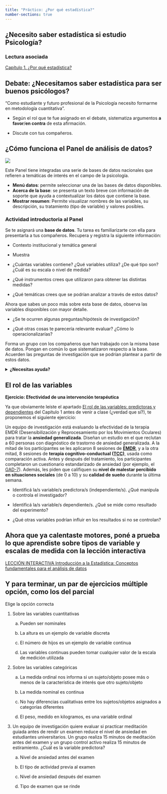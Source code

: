 ```yaml
---
title: "Práctico: ¿Por qué estadística?"
number-sections: true
---
```


## ¿Necesito saber estadística si estudio Psicología?

### Lectura asociada

[Capítulo 1. ¿Por qué estadística?](https://almadana.github.io/libro_cuanti/01-Science_Data.html#sobre-la-psicolog%C3%ADa-de-la-estad%C3%ADstica)

## Debate: ¿Necesitamos saber estadística para ser buenos psicólogos?

“Como estudiante y futuro profesional de la Psicología necesito formarme en metodología cuantitativa”.

-   Según el rol que te fue asignado en el debate, sistematiza argumentos **a favor**/**en contra** de esta afirmación.

-   Discute con tus compañeros.

## ¿Cómo funciona el Panel de análisis de datos?

![](imgs/1_panel.png)

Este Panel tiene integradas una serie de bases de datos nacionales que refieren a temáticas de interés en el campo de la psicología.

-   **Menú datos**: permite seleccionar una de las bases de datos disponibles.\
-   **Acerca de la base**: se presenta un texto breve con información de soporte que ayuda a contextualizar los datos que contiene la base.\
-   **Mostrar resumen**: Permite visualizar nombres de las variables, su descripción, su tratamiento (tipo de variable) y valores posibles.

### Actividad introductoria al Panel

Se te asignará una **base de datos**. Tu tarea es familiarizarte con ella para presentarla a tus compañeros. Recupera y registra la siguiente información:

-   Contexto institucional y temática general 

-   Muestra

-   ¿Cuántas variables contiene? ¿Qué variables utiliza? ¿De qué tipo son? ¿Cuál es su escala o nivel de medida? 

-   ¿Qué instrumentos crees que utilizaron para obtener las distintas medidas?

-   ¿Qué temáticas crees que se podrían analizar a través de estos datos? 

Ahora que sabes un poco más sobre esta base de datos, observa las variables disponibles con mayor detalle.

-   ¿Se te ocurren algunas preguntas/hipótesis de investigación?

-   ¿Qué otras cosas te parecería relevante evaluar? ¿Cómo lo operacionalizarías?

Forma un grupo con los compañeros que han trabajado con la misma base de datos. Pongan en común lo que sistematizaron respecto a la base. Acuerden las preguntas de investigación que se podrían plantear a partir de estos datos.

<details>

<summary><strong>¿Necesitas ayuda?</strong></summary>

¿Qué tipo de preguntas nos podemos hacer? Considera que en el curso vamos a:

-   Aprender a resumir muchos datos a través de unos pocos valores que expresan la tendencia central y la dispersión\
-   Utilizar gráficos para entender y mostrar algunos aspectos de nuestros datos en forma visual\
-   Explorar la asociación entre dos variables (considerando dirección y magnitud)\
-   Comparar grupos distintos, o un mismo grupo en distintas condiciones

</details>

## El rol de las variables

**Ejercicio: Efectividad de una intervención terapéutica**

Ya que obviamente leíste el apartado [El rol de las variables: predictoras y dependientes](https://almadana.github.io/libro_cuanti/01-Science_Data.html#el-rol-de-las-variables-predictoras-y-dependientes) del Capítulo 1 antes de venir a clase (¿verdad que sí?), te proponemos el siguiente ejercicio:

Un equipo de investigación está evaluando la efectividad de la terapia EMDR (Desensibilización y Reprocesamiento por los Movimientos Oculares) para tratar la **ansiedad generalizada**. Diseñan un estudio en el que reclutan a 60 personas con diagnóstico de trastorno de ansiedad generalizada. A la mitad de los participantes se les aplicaron 8 sesiones de [**EMDR**](https://en.wikipedia.org/wiki/Eye_movement_desensitization_and_reprocessing), y a la otra mitad, 8 sesiones de **terapia cognitivo-conductual ([TCC](https://en.wikipedia.org/wiki/Cognitive_behavioral_therapy))**, usada como comparación activa. Antes y después del tratamiento, los participantes completaron un cuestionario estandarizado de ansiedad (por ejemplo, el [GAD-7](https://en.wikipedia.org/wiki/Generalized_Anxiety_Disorder_7)). Además, les piden que califiquen su **nivel de malestar percibido en situaciones sociales** (de 0 a 10) y su **calidad de sueño** durante la última semana.

-   Identificá la/s variable/s predictora/s (independiente/s). ¿Qué manipula o controla el investigador?

-   Identificá la/s variable/s dependiente/s. ¿Qué se mide como resultado del experimento?

-   ¿Qué otras variables podrían influir en los resultados si no se controlan?

## Ahora que ya calentaste motores, poné a prueba lo que aprendiste sobre tipos de variable y escalas de medida con la lección interactiva

[LECCIÓN INTERACTIVA Introducción a la Estadística: Conceptos fundamentales para el análisis de datos](https://cuanti.psico.edu.uy/lecciones/lessons/introduction.html)

## Y para terminar, un par de ejercicios múltiple opción, como los del parcial

Elige la opción correcta

1.  Sobre las variables cuantitativas

    a.  Pueden ser nominales

    b.  La altura es un ejemplo de variable discreta

    c.  El número de hijos es un ejemplo de variable continua

    d.  Las variables continuas pueden tomar cualquier valor de la escala de medición utilizada

2.  Sobre las variables categóricas

    a.  La medida ordinal nos informa si un sujeto/objeto posee más o menos de la característica de interés que otro sujeto/objeto

    b.  La medida nominal es continua

    c.  No hay diferencias cualitativas entre los sujetos/objetos asignados a categorías diferentes

    d.  El peso, medido en kilogramos, es una variable ordinal

3.  Un equipo de investigación quiere evaluar si practicar meditación guiada antes de rendir un examen reduce el nivel de ansiedad en estudiantes universitarios. Un grupo realiza 15 minutos de meditación antes del examen y un grupo control activo realiza 15 minutos de estiramiento. ¿Cuál es la variable predictora?

    a.  Nivel de ansiedad antes del examen

    b.  El tipo de actividad previa al examen

    c.  Nivel de ansiedad después del examen

    d.  Tipo de examen que se rinde
